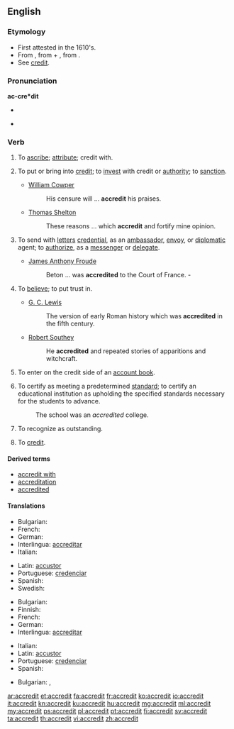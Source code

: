 ==English==

===Etymology===
* First attested in the 1610's.
* From {{etyl|fr|en}} {{term|accrediter|accréditer|lang=fr}}, from {{term|a|à|to|lang=fr}} + {{term|crediter|créditer|to credit|lang=fr}}, from {{term|credit|crédit|credit|lang=fr}}.
* See [[credit]].

===Pronunciation===
'''ac-cre*dit'''
* {{a|US}} {{IPA|/ə.ˈkrɛd.ɪt/}}
* {{audio|en-us-accredit.ogg|Audio (US)}}

===Verb===
{{en-verb}}

# {{context|transitive|lang=en}} To [[ascribe]]; [[attribute]]; credit with.
# {{context|transitive|lang=en}} To put or bring into [[credit]]; to [[invest]] with credit or [[authority]]; to [[sanction]].
#* {{rfdate}} [[w:William Cowper|William Cowper]]
#*: His censure will ... '''accredit''' his praises.
#* {{rfdate}} [[w:Thomas Shelton|Thomas Shelton]]
#*: These reasons ... which '''accredit''' and fortify mine opinion.
# {{context|transitive|lang=en}} To send with [[letter]]s [[credential]], as an [[ambassador]], [[envoy]], or [[diplomatic]] agent; to [[authorize]], as a [[messenger]] or [[delegate]].
#* {{rfdate}} [[w:James Anthony Froude|James Anthony Froude]]
#*: Beton ... was '''accredited''' to the Court of France. -
# {{context|transitive|lang=en}} To [[believe]]; to put trust in.
#* {{rfdate}} [[w:G. C. Lewis|G. C. Lewis]]
#*: The version of early Roman history which was '''accredited''' in the fifth century.
#* {{rfdate}} [[w:Robert Southey|Robert Southey]]
#*: He '''accredited''' and repeated stories of apparitions and witchcraft.
# {{context|transitive|lang=en}} To enter on the credit side of an [[account book]].
# {{context|transitive|lang=en}} To certify as meeting a predetermined [[standard]]; to certify an educational institution as upholding the specified standards necessary for the students to advance.
#: The school was an ''accredited'' college.
# {{context|transitive|lang=en}} To recognize as outstanding.
# {{context|transitive|literally|lang=en}} To [[credit]].

====Derived terms====
* [[accredit with]]
* [[accreditation]]
* [[accredited]]

====Translations====
{{trans-top|To put or bring into credit; to invest with credit or authority; to sanction}}
* Bulgarian: {{t+|bg|упълномощавам}}
* French: {{t+|fr|accréditer}}
* German: {{t+|de|akkreditieren}}
* Interlingua: [[accreditar]]
* Italian: {{t+|it|accreditare}}
{{trans-mid}}
* Latin: [[accustor]]
* Portuguese: [[credenciar]]
* Spanish: {{t|es|acreditar}}
* Swedish: {{t+|sv|ackreditera}}
{{trans-bottom}}
{{trans-top|To send with letters credential, as an ambassador, envoy, or diplomatic agent; to authorize, as a messenger or delegate.}}
* Bulgarian: {{t+|bg|акредитирам}}
* Finnish: {{t+|fi|akkreditoida}}
* French: {{t+|fr|accréditer}}
* German: {{t+|de|akkreditieren}}
* Interlingua: [[accreditar]]
{{trans-mid}}
* Italian: {{t+|it|accreditare}}
* Latin: [[accustor]]
* Portuguese: [[credenciar]]
* Spanish: {{t|es|acreditar}}
{{trans-bottom}}
{{trans-top|To believe; to credit; to put trust in}}
* Bulgarian: {{t+|bg|поверявам}},  {{t|bg|доверявам}}
{{trans-mid}}
{{trans-bottom}}

[[ar:accredit]]
[[et:accredit]]
[[fa:accredit]]
[[fr:accredit]]
[[ko:accredit]]
[[io:accredit]]
[[it:accredit]]
[[kn:accredit]]
[[ku:accredit]]
[[hu:accredit]]
[[mg:accredit]]
[[ml:accredit]]
[[my:accredit]]
[[ps:accredit]]
[[pl:accredit]]
[[pt:accredit]]
[[fi:accredit]]
[[sv:accredit]]
[[ta:accredit]]
[[th:accredit]]
[[vi:accredit]]
[[zh:accredit]]